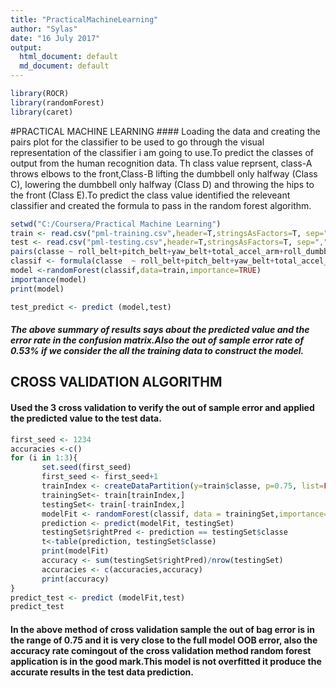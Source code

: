 ---
title: "PracticalMachineLearning"
author: "Sylas"
date: "16 July 2017"
output:
  html_document: default
  md_document: default
---

```{r setup, include=FALSE}
library(ROCR)
library(randomForest)
library(caret)
```

#PRACTICAL MACHINE LEARNING
#### Loading the data and creating the pairs plot for the classifier to be used to go through the visual representation of the classifier i am going to use.To predict the classes of output from the human recognition data. Th class value reprsent, class-A throws elbows to the front,Class-B lifting the dumbbell only halfway (Class C), lowering the dumbbell only halfway (Class D) and throwing the hips to the front (Class E).To predict the class value identified the releveant classifier and created the formula to pass in the random forest algorithm. 

```{r train and test}
setwd("C:/Coursera/Practical Machine Learning")
train <- read.csv("pml-training.csv",header=T,stringsAsFactors=T, sep=",")
test <- read.csv("pml-testing.csv",header=T,stringsAsFactors=T, sep=",")
pairs(classe ~ roll_belt+pitch_belt+yaw_belt+total_accel_arm+roll_dumbbell+pitch_dumbbell+yaw_dumbbell+total_accel_forearm,data=train)
classif <- formula(classe  ~ roll_belt+pitch_belt+yaw_belt+total_accel_arm+roll_dumbbell+pitch_dumbbell+yaw_dumbbell+roll_arm+pitch_arm+magnet_dumbbell_x+magnet_dumbbell_y+magnet_dumbbell_z+roll_forearm+pitch_forearm+yaw_forearm+total_accel_forearm)
model <-randomForest(classif,data=train,importance=TRUE)
importance(model)
print(model)

test_predict <- predict (model,test)

```
##### The above summary of results says about the predicted value and the error rate in the confusion matrix.Also the out of sample error rate of 0.53% if we consider the all the training data to construct the model.



## CROSS VALIDATION ALGORITHM
#### Used the 3 cross validation to verify the out of sample error and applied the predicted value to the test data.

```{r pressure, echo=TRUE}
first_seed <- 1234
accuracies <-c()
for (i in 1:3){
       set.seed(first_seed)
       first_seed <- first_seed+1
       trainIndex <- createDataPartition(y=train$classe, p=0.75, list=FALSE)
       trainingSet<- train[trainIndex,]
       testingSet<- train[-trainIndex,]
       modelFit <- randomForest(classif, data = trainingSet,importance=TRUE)
       prediction <- predict(modelFit, testingSet)
       testingSet$rightPred <- prediction == testingSet$classe
       t<-table(prediction, testingSet$classe)
       print(modelFit)
       accuracy <- sum(testingSet$rightPred)/nrow(testingSet)
       accuracies <- c(accuracies,accuracy)
       print(accuracy)
}
predict_test <- predict (modelFit,test)
predict_test

```
#### In the above method of cross validation sample the out of bag error is in the range of 0.75 and it is very close to the full model OOB error, also the accuracy rate comingout of the cross validation method random forest application is in the good mark.This model is not overfitted it produce the accurate results in the test data prediction.
